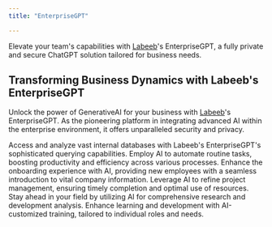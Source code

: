 ```yaml
---
title: "EnterpriseGPT"

---
```


Elevate your team's capabilities with [Labeeb](https://app.geramantix.com)'s EnterpriseGPT, a fully private and secure ChatGPT solution tailored for business needs.

## Transforming Business Dynamics with Labeeb's EnterpriseGPT

Unlock the power of GenerativeAI for your business with [Labeeb](https://app.geramantix.com)'s EnterpriseGPT. As the pioneering platform in integrating advanced AI within the enterprise environment, it offers unparalleled security and privacy.

<CardGroup cols={3}>
    <Card title="Enhanced Internal Data Queries" icon="database">
        Access and analyze vast internal databases with Labeeb's EnterpriseGPT's sophisticated querying capabilities.
    </Card>
    <Card title="Efficient Task Automation" icon="robot">
        Employ AI to automate routine tasks, boosting productivity and efficiency across various processes.
    </Card>
    <Card title="Streamlined HR Onboarding" icon="user">
        Enhance the onboarding experience with AI, providing new employees with a seamless introduction to vital company information.
    </Card>
    <Card title="AI-Driven Project Management" icon="list-check">
        Leverage AI to refine project management, ensuring timely completion and optimal use of resources.
    </Card>
    <Card title="Innovative R&D Insights" icon="book-open">
        Stay ahead in your field by utilizing AI for comprehensive research and development analysis.
    </Card>
    <Card title="Customized AI Training Programs" icon="book">
        Enhance learning and development with AI-customized training, tailored to individual roles and needs.
    </Card>
</CardGroup>

<Snippet file="commercial.mdx" />